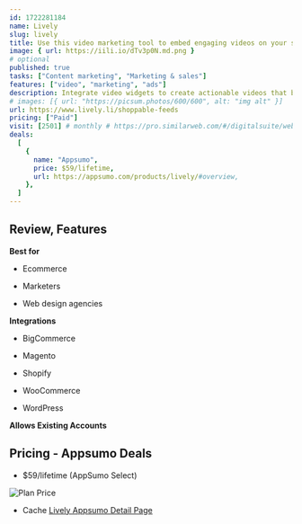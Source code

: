 ```yaml
---
id: 1722281184
name: Lively
slug: lively
title: Use this video marketing tool to embed engaging videos on your site—without impacting site speed
image: { url: https://iili.io/dTv3p0N.md.png }
# optional
published: true
tasks: ["Content marketing", "Marketing & sales"]
features: ["video", "marketing", "ads"]
description: Integrate video widgets to create actionable videos that boost engagement, click rates, and conversionsAuto-import existing videos from TikTok and Instagram, and customize video widgets to match your branding
# images: [{ url: "https://picsum.photos/600/600", alt: "img alt" }]
url: https://www.lively.li/shoppable-feeds
pricing: ["Paid"]
visit: [2501] # monthly # https://pro.similarweb.com/#/digitalsuite/websiteanalysis/home
deals:
  [
    {
      name: "Appsumo",
      price: $59/lifetime,
      url: https://appsumo.com/products/lively/#overview,
    },
  ]
---
```


## Review, Features

**Best for**

- Ecommerce

- Marketers

- Web design agencies

**Integrations**

- BigCommerce

- Magento

- Shopify

- WooCommerce

- WordPress

**Allows Existing Accounts**

## Pricing - Appsumo Deals

- $59/lifetime (AppSumo Select)

<Img src="https://iili.io/dTv0BCx.png" alt="Plan Price" />

- Cache [Lively Appsumo Detail Page](https://iili.io/dTv0Wjs.png)
